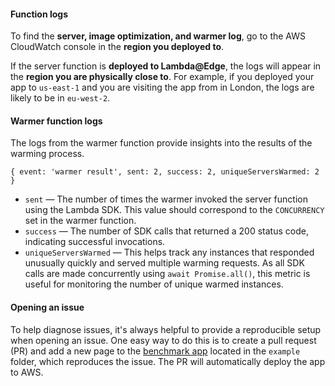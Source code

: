 #### Function logs

To find the **server, image optimization, and warmer log**, go to the AWS CloudWatch console in the **region you deployed to**.

If the server function is **deployed to Lambda@Edge**, the logs will appear in the **region you are physically close to**. For example, if you deployed your app to `us-east-1` and you are visiting the app from in London, the logs are likely to be in `eu-west-2`.

#### Warmer function logs

The logs from the warmer function provide insights into the results of the warming process.

```
{ event: 'warmer result', sent: 2, success: 2, uniqueServersWarmed: 2 }
```

- `sent` — The number of times the warmer invoked the server function using the Lambda SDK. This value should correspond to the `CONCURRENCY` set in the warmer function.
- `success` — The number of SDK calls that returned a 200 status code, indicating successful invocations.
- `uniqueServersWarmed` — This helps track any instances that responded unusually quickly and served multiple warming requests. As all SDK calls are made concurrently using `await Promise.all()`, this metric is useful for monitoring the number of unique warmed instances.

#### Opening an issue

To help diagnose issues, it's always helpful to provide a reproducible setup when opening an issue. One easy way to do this is to create a pull request (PR) and add a new page to the [benchmark app](#example) located in the `example` folder, which reproduces the issue. The PR will automatically deploy the app to AWS.
